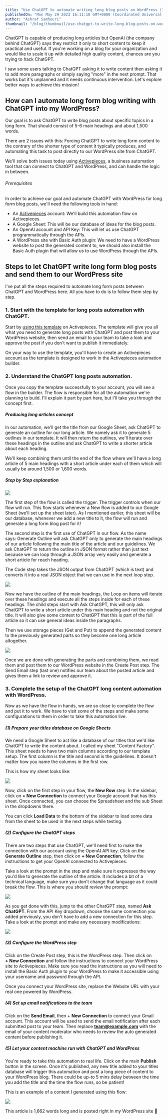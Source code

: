 ```yaml
---
title: "Use ChatGPT to automate writing long blog posts on WordPress (1,500+ words)"
publishedOn: "Mon May 29 2023 16:11:18 GMT+0000 (Coordinated Universal Time)"
author: "Ashraf Samhouri"
thumbnail: "/blog/thumbnail/use-chatgpt-to-write-long-blog-posts-on-wordpress-1500-words.png"
---
```


ChatGPT is capable of producing long articles but OpenAI (the company behind ChatGPT) says they restrict it only to short content to keep it practical and useful. If you're working on a blog for your organization and would like to scale it up with detailed high quality content, chances are you trying to hack ChatGPT.

I saw some users talking to ChatGPT asking it to write content then asking it to add more paragraphs or simply saying "more" in the next prompt. That works but it's unplanned and it needs continuous intervention. Let's explore better ways to achieve this mission!

How can I automate long form blog writing with ChatGPT into my WordPress?
-------------------------------------------------------------------------

Our goal is to ask ChatGPT to write blog posts about specific topics in a long form. That should consist of 5-6 main headings and about 1,500 words.

There are 2 issues with this: Forcing ChatGPT to write long form content to the contrary of the shorter type of content it typically produces, and automating this task to post directly to our WordPress site from ChatGPT.

We'll solve both issues today using [Activepieces](https://cloud.activepieces.com/sign-up), a business automation tool that can connect to ChatGPT and WordPress, and can handle the logic in between.

###### Prerequisites

In order to achieve our goal and automate ChatGPT with WordPress for long form blog posts, we'll need the following tools in hand:

*   An [Activepieces](https://cloud.activepieces.com/sign-up) account: We'll build this automation flow on Activepieces.
*   A Google Sheet: This will be our database of ideas for the blog posts.
*   An OpenAI account and API Key: This will let us use ChatGPT programmatically through the APIs.
*   A WordPress site with Basic Auth plugin: We need to have a WordPress website to post the generated content to, we should also install the Basic Auth plugin that will allow us to use WordPress through the APIs.

Steps to let ChatGPT write long form blog posts and send them to our WordPress site
-----------------------------------------------------------------------------------

I've put all the steps required to automate long form posts between ChatGPT and WordPress here. All you have to do is to follow them step by step.

### 1\. Start with the template for long posts automation with ChatGPT.

Start by [using this template](https://cloud.activepieces.com/templates/ai-long-blog-posts) on Activepieces. The template will give you all what you need to generate long posts with ChatGPT and post them to your WordPress website, then send an email to your team to take a look and approve the post if you don't want to publish it immediately.

On your way to use the template, you'll have to create an Activepieces account as the template is designed to work in the Activepieces automation builder.

### 2\. Understand the ChatGPT long posts automation.

Once you copy the template successfully to your account, you will see a flow in the builder. The flow is responsible for all the automation we're planning to build. I'll explain it part by part here, but I'll take you through the concept first.

##### Producing long articles concept

In our automation, we'll get the title from our Google Sheet, ask ChatGPT to generate an outline for our long article. We namely ask it to generate 5 outlines in our template. It will then return the outlines, we'll iterate over these headings in the outline and ask ChatGPT to write a shorter article about each heading.

We'll keep combining them until the end of the flow where we'll have a long article of 5 main headings with a short article under each of them which will usually be around 1,500 or 1,600 words.

##### Step by Step explanation

![](https://uploads-ssl.webflow.com/62c21c5254de25f99c48bdfe/6474b35964ba3f4c6f373320_Screenshot%202023-05-29%20at%2015.14.14.png)

The first step of the flow is called the trigger. The trigger controls when our flow will run. This flow starts whenever a New Row is added to our Google Sheet (we'll set up the sheet later). As I mentioned earlier, this sheet will be our database, whenever we add a new title to it, the flow will run and generate a long form blog post for it!

The second step is the first use of ChatGPT in our flow. As the name says: Generate Outline will ask ChatGPT only to generate the main headings of our article following the main title of the article and our guidelines. We ask ChatGPT to return the outline in JSON format rather than just text because we can loop through a JSON array very easily and generate a short article for reach heading.

The Code step takes the JSON output from ChatGPT (which is text) and converts it into a real JSON object that we can use in the next loop step.

![](https://uploads-ssl.webflow.com/62c21c5254de25f99c48bdfe/6474b6287a3a1e1eab975734_Screenshot%202023-05-29%20at%2015.22.56.png)

Now we have the outline of the main headings, the Loop on items will iterate over these headings and execute all the steps inside for each of these headings. The child steps start with Ask ChatGPT, this will only ask ChatGPT to write a short article under this main heading and not the original title. It will also give some context to ChatGPT that this is part of the full article so it can use general ideas inside the paragraphs.

Then we use storage pieces (Get and Put) to append the generated content to the previously generated parts so they become one long article altogether.

![](https://uploads-ssl.webflow.com/62c21c5254de25f99c48bdfe/6474b62ddadc606a3bc8b1b8_Screenshot%202023-05-29%20at%2015.23.27.png)

Once we are done with generating the parts and combining them, we read them and post them to our WordPress website in the Create Post step. The Send Email step (last one) notifies our team about the posted article and gives them a link to review and approve it.

### 3\. Complete the setup of the ChatGPT long content automation with WordPress.

Now as we have the flow in hands, we are so close to complete the flow and put it to work. We have to visit some of the steps and make some configurations to them in order to take this automation live.

##### (1) Prepare your titles database on Google Sheets

We need a Google Sheet to act like a database of our titles that we'd like ChatGPT to write the content about. I called my sheet "Content Factory". This sheet needs to have two main columns according to our template setup. The first column is the title and second is the guidelines. It doesn't matter how you name the columns in the first row.

This is how my sheet looks like:

![](https://uploads-ssl.webflow.com/62c21c5254de25f99c48bdfe/6474b81649fa7a82961dfa4c_Screenshot%202023-05-29%20at%2015.34.42.png)

Now, click on the first step in your flow, the **New Row** step. In the sidebar, click on **+ New Connection** to connect your Google account that has this sheet. Once connected, you can choose the Spreadsheet and the sub Sheet in the dropdowns there.

You can click **Load Data** to the bottom of the sidebar to load some data from the sheet to be used in the next steps while testing.

##### (2) Configure the ChatGPT steps

There are two steps that use ChatGPT, we'll need first to make the connection with our account using the OpenAI API key. Click on the **Generate Outline** step, then click on **+ New Connection**, follow the instructions to get your OpenAI connected to Activepieces.

Take a look at the prompt in the step and make sure it expresses the way you'd like to generate the outline of the article. It includes a bit of a technical language, make sure you don't change that language as it could break the flow. This is where you should review the prompt:

![](https://uploads-ssl.webflow.com/62c21c5254de25f99c48bdfe/6474bfc12e69c1903523e02d_Screenshot%202023-05-29%20at%2016.05.54.png)

As you get done with this, jump to the other ChatGPT step, named **Ask ChatGPT**. From the API Key dropdown, choose the same connection you added previously, you don't have to add a new connection for this step. Take a look at the prompt and make any necessary modifications:

![](https://uploads-ssl.webflow.com/62c21c5254de25f99c48bdfe/6474c05b97c500d190c5e503_Screenshot%202023-05-29%20at%2016.09.06.png)

##### (3) Configure the WordPress step

Click on the Create Post step, this is the WordPress step. Then click on **+ New Connection** and follow the instructions to connect your WordPress site to Activepieces. Make sure you read the instructions as you will need to install the Basic Auth plugin to your WordPress to make it accessible using your username and password through the API.

Once you connect your WordPress site, replace the Website URL with your real one powered by WordPress.

##### (4) Set up email notifications to the team

Click on the **Send Email**, then + **New Connection** to connect your Gmail account. This account will be used to send the email notification after each submitted post to your team. Then replace **team@example.com** with the email of your content moderator who needs to review the auto generated content before publishing it.

##### (5) Let your content machine run with ChatGPT and WordPress

You're ready to take this automation to real life. Click on the main **Publish** button in the screen. Once it's published, any new title added to your titles database will trigger this automation and post a long piece of content to your WordPress blog. There could be up-to 5 mins delay between the time you add the title and the time the flow runs, so be patient!

This is an example of a content I generated using this flow:

![](https://uploads-ssl.webflow.com/62c21c5254de25f99c48bdfe/6474ce7cdbe65bacc0497aee_Screenshot%202023-05-29%20at%2017.07.51.png)

This article is 1,662 words long and is posted right in my WordPress site 🎉

